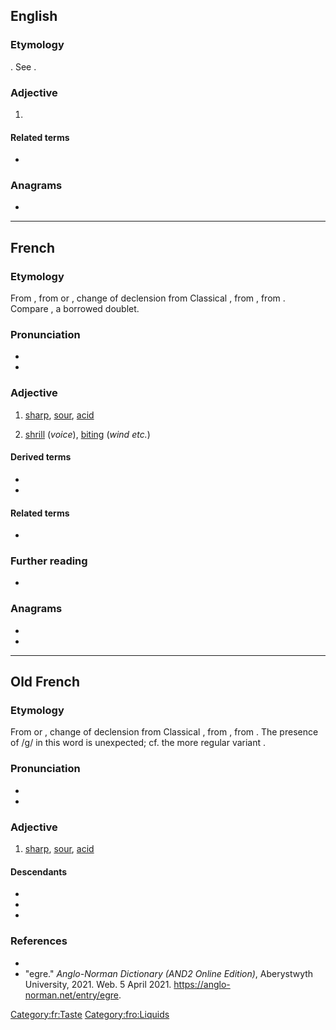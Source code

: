 ==English==

===Etymology===
{{etyl|fr|en}}. See {{m|en|eager}}.

===Adjective===
{{en-adj}}

# {{lb|en|obsolete}} {{alternative spelling of|en|eager||sour}}

====Related terms====
* {{l|en|vinegar}}

===Anagrams===
* {{anagrams|en|a=aegir|Aegir|Argie|Gaier|aegir|aiger}}

----

==French==

===Etymology===
From {{inh|fr|fro|-}}, from {{inh|fr|VL.|*acrus}} or {{m|la||*acrum}}, change of declension from Classical {{inh|fr|la|acer|acer, acrem}}, from {{inh|fr|itc-pro|*akris}}, from {{der|fr|ine-pro|*h₂ḱrós||sharp}}. Compare {{doublet|fr|âcre|notext=1}}, a borrowed doublet.

===Pronunciation===
* {{fr-IPA}}
* {{audio|fr|Fr-aigre.ogg|Audio}}

===Adjective===
{{fr-adj}}

# [[sharp]], [[sour]], [[acid]]
#: {{syn|fr|acide}}
#: {{ux|fr|cerises '''aigres'''|sour cherries}}
# [[shrill]] (''voice''), [[biting]] (''wind etc.'')
#: {{ux|fr|la voix '''aigre''' des cornemuses|the shrill voice of the bagpipes}}

====Derived terms====
* {{l|fr|aigreur}}
* {{l|fr|aigrir}}

====Related terms====
* {{l|fr|vinaigre}}

===Further reading===
* {{R:TLFi}}

===Anagrams===
* {{l|fr|gérai}}
* {{l|fr|réagi}}

[[Category:fr:Taste]]

----

==Old French==

===Etymology===
From {{inh|fr|VL.|*acrus}} or {{m|la||*acrum}}, change of declension from Classical {{inh|fr|la|acer|acer, acrem}}, from {{inh|fr|itc-pro|*akris}}, from {{der|fr|ine-pro|*h₂ḱrós||sharp}}. The presence of /ɡ/ in this word is unexpected; cf. the more regular variant {{l|fro|aire#Etymology_2_5}}.

===Pronunciation===
* {{IPA|fro|/ˈai̯ɡrə/|qual1=early}}
* {{IPA|fro|/ˈɛɡrə/|qual1=late}}

===Adjective===
{{fro-adj|mf}}
# [[sharp]], [[sour]], [[acid]]

====Descendants====
* {{desc|fr|aigre}}
* {{desctree|enm|egre}}
* {{desctree|fro|vinaigre}}

===References===
*{{R:Godefroy|aigre}}
*"egre." ''Anglo-Norman Dictionary (AND2 Online Edition)'', Aberystwyth University, 2021. Web. 5 April 2021. https://anglo-norman.net/entry/egre.

[[Category:fro:Liquids]]